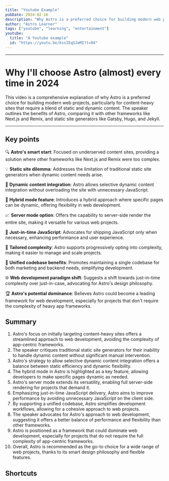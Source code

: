 ```yaml
---
title: "Youtube Example"
pubDate: 2024-02-16
description: "Why Astro is a preferred choice for building modern web projects"
author: "Astro Learner"
tags: ["youtube", "learning", "entertainment"]
youtube:
  title: "A Youtube example"
  id: "https://youtu.be/kssIEqSJeMI?t=94"
---
```


---
# Why I'll choose Astro (almost) every time in 2024

This video is a comprehensive explanation of why Astro is a preferred choice for building modern web projects, particularly for content-heavy sites that require a blend of static and dynamic content. The speaker outlines the benefits of Astro, comparing it with other frameworks like Next.js and Remix, and static site generators like Gatsby, Hugo, and Jekyll.

---

## Key points
🔍 **Astro's smart start**: Focused on underserved content sites, providing a solution where other frameworks like Next.js and Remix were too complex.

💡 **Static site dilemma**: Addresses the limitation of traditional static site generators when dynamic content needs arise.

🚀 **Dynamic content integration**: Astro allows selective dynamic content integration without overloading the site with unnecessary JavaScript.

🔧 **Hybrid mode feature**: Introduces a hybrid approach where specific pages can be dynamic, offering flexibility in web development.

📈 **Server mode option**: Offers the capability to server-side render the entire site, making it versatile for various web projects.

🔄 **Just-in-time JavaScript**: Advocates for shipping JavaScript only when necessary, enhancing performance and user experience.

🔖 **Tailored complexity**: Astro supports progressively opting into complexity, making it easier to manage and scale projects.

💬 **Unified codebase benefits**: Promotes maintaining a single codebase for both marketing and backend needs, simplifying development.

🌐 **Web development paradigm shift**: Suggests a shift towards just-in-time complexity over just-in-case, advocating for Astro's design philosophy.

🏆 **Astro's potential dominance**: Believes Astro could become a leading framework for web development, especially for projects that don't require the complexity of heavy app frameworks.

## Summary
1. Astro's focus on initially targeting content-heavy sites offers a streamlined approach to web development, avoiding the complexity of app-centric frameworks.
2. The speaker critiques traditional static site generators for their inability to handle dynamic content without significant manual intervention.
3. Astro's strategy to allow selective dynamic content integration offers a balance between static efficiency and dynamic flexibility.
4. The hybrid mode in Astro is highlighted as a key feature, allowing developers to make specific pages dynamic as needed.
5. Astro's server mode extends its versatility, enabling full server-side rendering for projects that demand it.
6. Emphasizing just-in-time JavaScript delivery, Astro aims to improve performance by avoiding unnecessary JavaScript on the client side.
7. By supporting a unified codebase, Astro simplifies development workflows, allowing for a cohesive approach to web projects.
8. The speaker advocates for Astro's approach to web development, suggesting it offers a better balance of performance and flexibility than other frameworks.
9. Astro is positioned as a framework that could dominate web development, especially for projects that do not require the full complexity of app-centric frameworks.
10. Overall, Astro is recommended as the go-to choice for a wide range of web projects, thanks to its smart design philosophy and flexible features.

## Shortcuts
